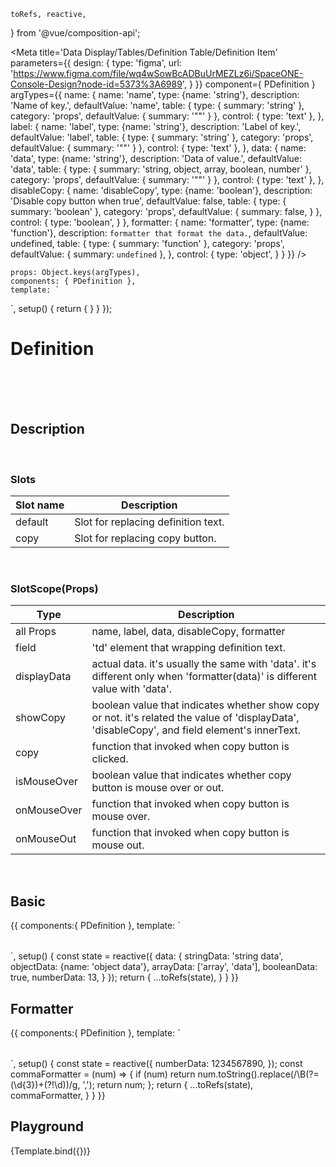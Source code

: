     toRefs, reactive,
} from '@vue/composition-api';

<Meta title='Data Display/Tables/Definition Table/Definition Item' parameters={{
    design: {
        type: 'figma',
        url: 'https://www.figma.com/file/wq4wSowBcADBuUrMEZLz6i/SpaceONE-Console-Design?node-id=5373%3A6989',
    }
}} component={ PDefinition } argTypes={{
    name: {
        name: 'name',
        type: {name: 'string'},
        description: 'Name of key.',
        defaultValue: 'name',
        table: {
            type: {
                summary: 'string'
            },
            category: 'props',
            defaultValue: {
                summary: '""'
            }
        },
        control: {
            type: 'text'
        },
    },
    label: {
        name: 'label',
        type: {name: 'string'},
        description: 'Label of key.',
        defaultValue: 'label',
        table: {
            type: {
                summary: 'string'
            },
            category: 'props',
            defaultValue: {
                summary: '""'
            }
        },
        control: {
            type: 'text'
        },
    },
    data: {
        name: 'data',
        type: {name: 'string'},
        description: 'Data of value.',
        defaultValue: 'data',
        table: {
            type: {
                summary: 'string, object, array, boolean, number'
            },
            category: 'props',
            defaultValue: {
                summary: '""'
            }
        },
        control: {
            type: 'text'
        },
    },
    disableCopy: {
        name: 'disableCopy',
        type: {name: 'boolean'},
        description: 'Disable copy button when true',
        defaultValue: false,
        table: {
            type: {
                summary: 'boolean'
            },
            category: 'props',
            defaultValue: {
                summary: false,
            }
        },
        control: {
            type: 'boolean',
        }
    },
    formatter: {
        name: 'formatter',
        type: {name: 'function'},
        description: `formatter that format the data.`,
        defaultValue: undefined,
        table: {
            type: {
                summary: 'function'
            },
            category: 'props',
            defaultValue: {
                summary: `undefined`
            },
        },
        control: {
            type: 'object',
        }
    }
}}
/>


    props: Object.keys(argTypes),
    components: { PDefinition },
    template: `
<p-definition
    :name="name"
    :label="label"
    :data="data"
    :disable-copy="disableCopy"
    :formatter="formatter"
/>`,
    setup() {
        return {
        }
    }
});


# Definition

<br/>
<br/>
<br/>

## Description

<br/>

### Slots
| Slot name | Description |
| ---- | ----------- |
| default | Slot for replacing definition text. |
| copy | Slot for replacing copy button. |

<br/>

### SlotScope(Props)
| Type | Description |
| ---- | ----------- |
| all Props | name, label, data, disableCopy, formatter |
| field | 'td' element that wrapping definition text. |
| displayData | actual data. it's usually the same with 'data'. it's different only when 'formatter(data)' is different value with 'data'. |
| showCopy | boolean value that indicates whether show copy or not. it's related the value of 'displayData', 'disableCopy', and field element's innerText. |
| copy | function that invoked when copy button is clicked. |
| isMouseOver | boolean value that indicates whether copy button is mouse over or out. |
| onMouseOver | function that invoked when copy button is mouse over. |
| onMouseOut | function that invoked when copy button is mouse out. |


<br/>

## Basic
<Canvas>
    <Story name="basic definition">
        {{
            components:{ PDefinition },
            template: `
<table>
    <tbody>
        <p-definition
            name="string data"
            :data="data.stringData"
        />
        <p-definition
            name="object data"
            :data="data.objectData"
        />
        <p-definition
            name="array data"
            :data="data.arrayData"
        />
        <p-definition
            name="boolean data"
            :data="data.booleanData"
        />
        <p-definition
            name="number data"
            :data="data.numberData"
        />
    </tbody>
</table>
`,
            setup() {
                const state = reactive({
                    data: {
                        stringData: 'string data',
                        objectData: {name: 'object data'},
                        arrayData: ['array', 'data'],
                        booleanData: true,
                        numberData: 13,
                    }
                });
                return {
                    ...toRefs(state),
                }
            }
        }}
    </Story>
</Canvas>

## Formatter
<Canvas>
    <Story name="formatted definition">
        {{
            components:{ PDefinition },
            template: `
<table>
    <tbody>
        <p-definition
            name="without formatter"
            :data="numberData"
        />
        <p-definition
            name="with formatter"
            :data="numberData"
            :formatter="commaFormatter"
        />
    </tbody>
</table>
`,
            setup() {
                const state = reactive({
                    numberData: 1234567890,
                });
                const commaFormatter = (num) => {
                    if (num) return num.toString().replace(/\B(?=(\d{3})+(?!\d))/g, ',');
                    return num;
                };
                return {
                    ...toRefs(state),
                    commaFormatter,
                }
            }
        }}
    </Story>
</Canvas>

## Playground
<Canvas>
    <Story name="playground" >
        {Template.bind({})}
    </Story>
</Canvas>

<ArgsTable story="playground" />
